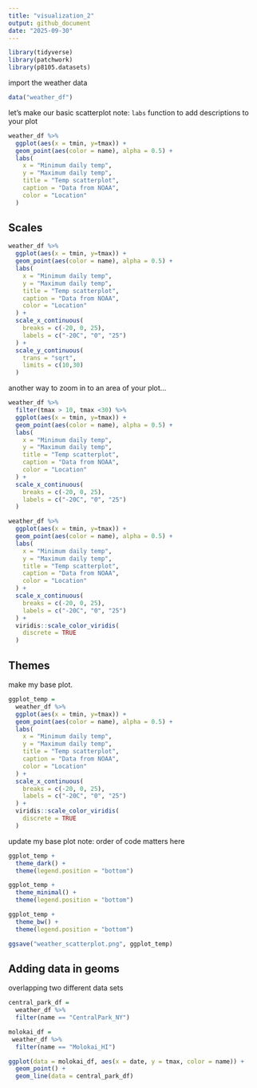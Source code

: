 ```yaml
---
title: "visualization_2"
output: github_document
date: "2025-09-30"
---
```


```r
library(tidyverse)
library(patchwork)
library(p8105.datasets)
```


import the weather data

```r
data("weather_df")
```

let's make our basic scatterplot
note: `labs` function to add descriptions to your plot
```r
weather_df %>% 
  ggplot(aes(x = tmin, y=tmax)) +
  geom_point(aes(color = name), alpha = 0.5) +
  labs(
    x = "Minimum daily temp",
    y = "Maximum daily temp",
    title = "Temp scatterplot",
    caption = "Data from NOAA",
    color = "Location"
  )
```

## Scales

```r
weather_df %>% 
  ggplot(aes(x = tmin, y=tmax)) +
  geom_point(aes(color = name), alpha = 0.5) +
  labs(
    x = "Minimum daily temp",
    y = "Maximum daily temp",
    title = "Temp scatterplot",
    caption = "Data from NOAA",
    color = "Location"
  ) +
  scale_x_continuous(
    breaks = c(-20, 0, 25),
    labels = c("-20C", "0", "25")
  ) +
  scale_y_continuous(
    trans = "sqrt",
    limits = c(10,30)
  )
```

another way to zoom in to an area of your plot...
```r
weather_df %>%
  filter(tmax > 10, tmax <30) %>% 
  ggplot(aes(x = tmin, y=tmax)) +
  geom_point(aes(color = name), alpha = 0.5) +
  labs(
    x = "Minimum daily temp",
    y = "Maximum daily temp",
    title = "Temp scatterplot",
    caption = "Data from NOAA",
    color = "Location"
  ) +
  scale_x_continuous(
    breaks = c(-20, 0, 25),
    labels = c("-20C", "0", "25")
  )  
```

```r
weather_df %>% 
  ggplot(aes(x = tmin, y=tmax)) +
  geom_point(aes(color = name), alpha = 0.5) +
  labs(
    x = "Minimum daily temp",
    y = "Maximum daily temp",
    title = "Temp scatterplot",
    caption = "Data from NOAA",
    color = "Location"
  ) +
  scale_x_continuous(
    breaks = c(-20, 0, 25),
    labels = c("-20C", "0", "25")
  ) +
  viridis::scale_color_viridis(
    discrete = TRUE
  )
```


## Themes

make my base plot.
```r
ggplot_temp = 
  weather_df %>% 
  ggplot(aes(x = tmin, y=tmax)) +
  geom_point(aes(color = name), alpha = 0.5) +
  labs(
    x = "Minimum daily temp",
    y = "Maximum daily temp",
    title = "Temp scatterplot",
    caption = "Data from NOAA",
    color = "Location"
  ) +
  scale_x_continuous(
    breaks = c(-20, 0, 25),
    labels = c("-20C", "0", "25")
  ) +
  viridis::scale_color_viridis(
    discrete = TRUE
  )
```

update my base plot
note: order of code matters here
```r
ggplot_temp +
  theme_dark() +
  theme(legend.position = "bottom") 

ggplot_temp +
  theme_minimal() +
  theme(legend.position = "bottom") 

ggplot_temp +
  theme_bw() +
  theme(legend.position = "bottom") 
```

```r
ggsave("weather_scatterplot.png", ggplot_temp)
```


## Adding data in geoms

overlapping two different data sets
```r
central_park_df = 
  weather_df %>% 
  filter(name == "CentralPark_NY")

molokai_df =
 weather_df %>% 
  filter(name == "Molokai_HI")

ggplot(data = molokai_df, aes(x = date, y = tmax, color = name)) +
  geom_point() +
  geom_line(data = central_park_df)
```

